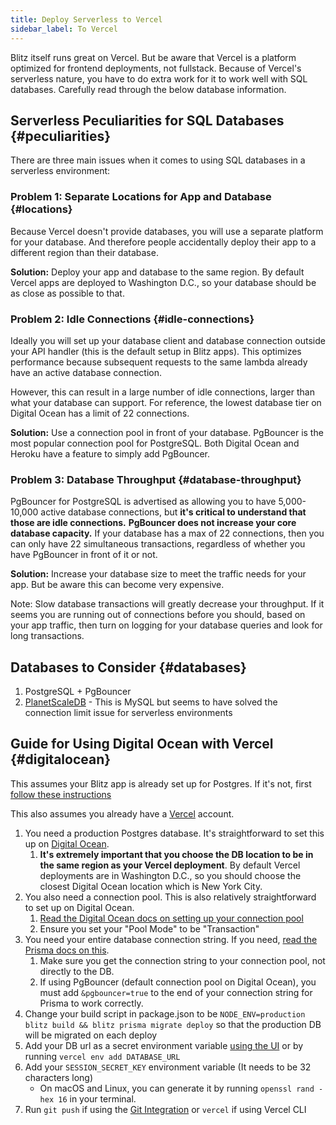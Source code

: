 ```yaml
---
title: Deploy Serverless to Vercel
sidebar_label: To Vercel
---
```


<Card type="info">
  Blitz itself runs great on Vercel. But be aware that Vercel is a platform optimized for frontend
  deployments, not fullstack. Because of Vercel's serverless nature, you have to do extra work for
  it to work well with SQL databases. Carefully read through the below database information.
</Card>

## Serverless Peculiarities for SQL Databases {#peculiarities}

There are three main issues when it comes to using SQL databases in a
serverless environment:

### Problem 1: Separate Locations for App and Database {#locations}

Because Vercel doesn't provide databases, you will use a separate platform
for your database. And therefore people accidentally deploy their app to a
different region than their database.

**Solution:** Deploy your app and database to the same region. By default
Vercel apps are deployed to Washington D.C., so your database should be as
close as possible to that.

### Problem 2: Idle Connections {#idle-connections}

Ideally you will set up your database client and database connection
outside your API handler (this is the default setup in Blitz apps). This
optimizes performance because subsequent requests to the same lambda
already have an active database connection.

However, this can result in a large number of idle connections, larger
than what your database can support. For reference, the lowest database
tier on Digital Ocean has a limit of 22 connections.

**Solution:** Use a connection pool in front of your database. PgBouncer
is the most popular connection pool for PostgreSQL. Both Digital Ocean and
Heroku have a feature to simply add PgBouncer.

### Problem 3: Database Throughput {#database-throughput}

PgBouncer for PostgreSQL is advertised as allowing you to have
5,000-10,000 active database connections, but **it's critical to
understand that those are idle connections.** **PgBouncer does not
increase your core database capacity.** If your database has a max of 22
connections, then you can only have 22 simultaneous transactions,
regardless of whether you have PgBouncer in front of it or not.

**Solution:** Increase your database size to meet the traffic needs for
your app. But be aware this can become very expensive.

Note: Slow database transactions will greatly decrease your throughput. If
it seems you are running out of connections before you should, based on
your app traffic, then turn on logging for your database queries and look
for long transactions.

## Databases to Consider {#databases}

1. PostgreSQL + PgBouncer
2. [PlanetScaleDB](https://www.planetscale.com) - This is MySQL but seems
   to have solved the connection limit issue for serverless environments

## Guide for Using Digital Ocean with Vercel {#digitalocean}

This assumes your Blitz app is already set up for Postgres. If it's not,
first
[follow these instructions](./database-overview#switch-to-postgre-sql)

This also assumes you already have a [Vercel](https://vercel.com) account.

1. You need a production Postgres database. It's straightforward to set
   this up on
   [Digital Ocean](https://www.digitalocean.com/products/managed-databases-postgresql/?refcode=eab6549a2fed).
   1. **It's extremely important that you choose the DB location to be in
      the same region as your Vercel deployment**. By default Vercel
      deployments are in Washington D.C., so you should choose the closest
      Digital Ocean location which is New York City.
2. You also need a connection pool. This is also relatively
   straightforward to set up on Digital Ocean.
   1. [Read the Digital Ocean docs on setting up your connection pool](https://www.digitalocean.com/docs/databases/postgresql/how-to/manage-connection-pools/#creating-a-connection-pool?refcode=466ad3d3063d)
   2. Ensure you set your "Pool Mode" to be "Transaction"
3. You need your entire database connection string. If you need,
   [read the Prisma docs on this](https://www.prisma.io/docs/reference/database-connectors/postgresql#connection-details).
   1. Make sure you get the connection string to your connection pool, not
      directly to the DB.
   2. If using PgBouncer (default connection pool on Digital Ocean), you
      must add `&pgbouncer=true` to the end of your connection string for
      Prisma to work correctly.
4. Change your build script in package.json to be
   `NODE_ENV=production blitz build && blitz prisma migrate deploy` so
   that the production DB will be migrated on each deploy
5. Add your DB url as a secret environment variable
   [using the UI](https://vercel.com/blog/custom-environments-ui) or by
   running `vercel env add DATABASE_URL`
6. Add your `SESSION_SECRET_KEY` environment variable (It needs to be 32
   characters long)
   - On macOS and Linux, you can generate it by running
     `openssl rand -hex 16` in your terminal.
7. Run `git push` if using the
   [Git Integration](https://vercel.com/docs/v2/git-integrations) or
   `vercel` if using Vercel CLI
